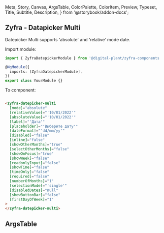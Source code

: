   Meta,
  Story,
  Canvas,
  ArgsTable,
  ColorPalette,
  ColorItem,
  Preview,
  Typeset,
  Title,
  Subtitle,
  Description,
} from '@storybook/addon-docs';

## Zyfra - Datapicker Multi

<Subtitle>Datepicker Multi supports 'absolute' and 'relative' mode date.</Subtitle>

Import module:

```typescript
import { ZyfraDatepickerModule } from '@digital-plant/zyfra-components';

@NgModule({
  imports: [ZyfraDatepickerModule],
})
export class YourModule {}
```

To component:

```html

<zyfra-datepicker-multi
  [mode]="absolute"
  [relativeValue]="'10/01/2022'"
  [absoluteValue]="'10/01/2022'"
  [label]="'Дата'"
  [placeholder]="'Выберите дату'"
  [dateFormat]="'dd/mm/yy'"
  [disabled]="false"
  [inline]="false"
  [showOtherMonths]="true"
  [selectOtherMonths]="false"
  [showOnFocus]="true"
  [showWeek]="false"
  [readonlyInput]="false"
  [showTime]="false"
  [timeOnly]="false"
  [required]="false"
  [numberOfMonths]="1"
  [selectionMode]="'single'"
  [disabledDates]="null"
  [showButtonBar]="false"
  [firstDayOfWeek]="1"
>
</zyfra-datepicker-multi>
```

## ArgsTable

<ArgsTable of={ZyfraDatepickerMultiComponent} />

